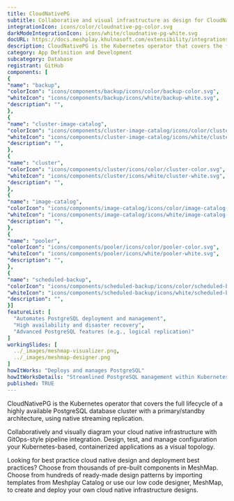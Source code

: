 ```yaml
---
title: CloudNativePG
subtitle: Collaborative and visual infrastructure as design for CloudNativePG
integrationIcon: icons/color/cloudnative-pg-color.svg
darkModeIntegrationIcon: icons/white/cloudnative-pg-white.svg
docURL: https://docs.meshplay.khulnasoft.com/extensibility/integrations/cloudnative-pg
description: CloudNativePG is the Kubernetes operator that covers the full lifecycle of a highly available PostgreSQL database cluster with a primary/standby architecture, using native streaming replication.
category: App Definition and Development
subcategory: Database
registrant: GitHub
components: [
{
"name": "backup",
"colorIcon": "icons/components/backup/icons/color/backup-color.svg",
"whiteIcon": "icons/components/backup/icons/white/backup-white.svg",
"description": "",
},
{
"name": "cluster-image-catalog",
"colorIcon": "icons/components/cluster-image-catalog/icons/color/cluster-image-catalog-color.svg",
"whiteIcon": "icons/components/cluster-image-catalog/icons/white/cluster-image-catalog-white.svg",
"description": "",
},
{
"name": "cluster",
"colorIcon": "icons/components/cluster/icons/color/cluster-color.svg",
"whiteIcon": "icons/components/cluster/icons/white/cluster-white.svg",
"description": "",
},
{
"name": "image-catalog",
"colorIcon": "icons/components/image-catalog/icons/color/image-catalog-color.svg",
"whiteIcon": "icons/components/image-catalog/icons/white/image-catalog-white.svg",
"description": "",
},
{
"name": "pooler",
"colorIcon": "icons/components/pooler/icons/color/pooler-color.svg",
"whiteIcon": "icons/components/pooler/icons/white/pooler-white.svg",
"description": "",
},
{
"name": "scheduled-backup",
"colorIcon": "icons/components/scheduled-backup/icons/color/scheduled-backup-color.svg",
"whiteIcon": "icons/components/scheduled-backup/icons/white/scheduled-backup-white.svg",
"description": "",
}]
featureList: [
  "Automates PostgreSQL deployment and management",
  "High availability and disaster recovery",
  "Advanced PostgreSQL features (e.g., logical replication)"
]
workingSlides: [
  ../_images/meshmap-visualizer.png,
  ../_images/meshmap-designer.png
]
howItWorks: "Deploys and manages PostgreSQL"
howItWorksDetails: "Streamlined PostgreSQL management within Kubernetes"
published: TRUE
---
```

<p>
CloudNativePG is the Kubernetes operator that covers the full lifecycle of a highly available PostgreSQL database cluster with a primary/standby architecture, using native streaming replication.
</p>
<p>
    Collaboratively and visually diagram your cloud native infrastructure with GitOps-style pipeline integration. Design, test, and manage configuration your Kubernetes-based, containerized applications as a visual topology.
</p>
<p>
    Looking for best practice cloud native design and deployment best practices? Choose from thousands of pre-built components in MeshMap. Choose from hundreds of ready-made design patterns by importing templates from Meshplay Catalog or use our low code designer, MeshMap, to create and deploy your own cloud native infrastructure designs.
</p>
